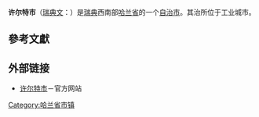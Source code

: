 {{Infobox Kommun|
fullname=Hylte kommun|
coatofarms=[[File:Hylte_vapen.svg|100px]]|
county=[[哈兰省|哈兰省]]|
province=[[哈兰|哈兰]]和[[斯莫兰|斯莫兰]]|
capital={{link-en|许尔特布吕克|Hyltebruk}}|
map=[[File:Hylte_Municipality_in_Halland_County.png|200px]]|
arearank=第113名|
area=1,052.37|
arealand=951.14|
populationrank=第209名|
population=10,371|
densityrank=第229名|
populationdensity=10.9|
code=1315<ref>[http://www.scb.se/Grupp/regionalt/rg0101/kommunlankod.xls 瑞典统计局]</ref>|
website=http://www.hylte.se/|
footnotes=面积与人口统计数据来自[[瑞典统计局|瑞典统计局]]，截至2006年12月31日}}

'''许尔特市'''（[[瑞典文|瑞典文]]：{{lang|sv|''Hylte kommun''}}）是[[瑞典|瑞典]]西南部[[哈兰省|哈兰省]]的一个[[瑞典自治市|自治市]]。其治所位于工业城市{{link-en|许尔特布吕克|Hyltebruk}}。

== 參考文獻 ==

{{reflist}}

== 外部链接 ==
* [http://www.hylte.se/ 许尔特市]{{Wayback|url=http://www.hylte.se/ |date=20081226114433 }}－官方网站

{{Halland County}}
{{Localities in Hylte Municipality}}

{{coord|57|00|N|13|15|E|region:SE_type:adm2nd|display=title}}

[[Category:哈兰省市镇|Category:哈兰省市镇]]